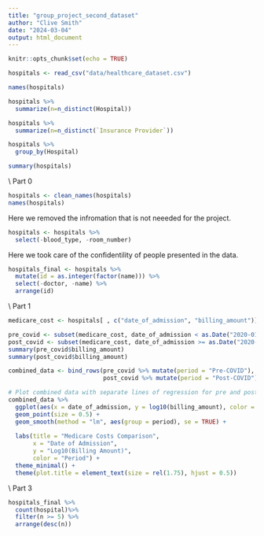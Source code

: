 ```yaml
---
title: "group_project_second_dataset"
author: "Clive Smith"
date: "2024-03-04"
output: html_document
---
```


```r
knitr::opts_chunk$set(echo = TRUE)
```

```r
hospitals <- read_csv("data/healthcare_dataset.csv")
```
```r
names(hospitals)
```

```r
hospitals %>% 
  summarize(n=n_distinct(Hospital))
```

```r
hospitals %>% 
  summarize(n=n_distinct(`Insurance Provider`))
```
```r
hospitals %>% 
  group_by(Hospital)
```

```r
summary(hospitals)
```
\\ Part 0

```r
hospitals <- clean_names(hospitals)
names(hospitals)
```
Here we removed the infromation that is not neeeded for the project. 
```r
hospitals <- hospitals %>%
  select(-blood_type, -room_number)
```

Here we took care of the confidentility of people presented in the data. 
```r
hospitals_final <- hospitals %>%
  mutate(id = as.integer(factor(name))) %>%
  select(-doctor, -name) %>%
  arrange(id)
```



\\ Part 1

```r
medicare_cost <- hospitals[ , c("date_of_admission", "billing_amount")]
```

```r
pre_covid <- subset(medicare_cost, date_of_admission < as.Date("2020-01-01"))
post_covid <- subset(medicare_cost, date_of_admission >= as.Date("2020-01-01"))
summary(pre_covid$billing_amount)
summary(post_covid$billing_amount)
```


```r
combined_data <- bind_rows(pre_covid %>% mutate(period = "Pre-COVID"),
                           post_covid %>% mutate(period = "Post-COVID"))

# Plot combined data with separate lines of regression for pre and post-COVID data
combined_data %>%
  ggplot(aes(x = date_of_admission, y = log10(billing_amount), color = period)) +
  geom_point(size = 0.5) + 
  geom_smooth(method = "lm", aes(group = period), se = TRUE) +
  
  labs(title = "Medicare Costs Comparison",
       x = "Date of Admission",
       y = "Log10(Billing Amount)",
       color = "Period") +
  theme_minimal() +
  theme(plot.title = element_text(size = rel(1.75), hjust = 0.5))
```

\\ Part 3

```r
hospitals_final %>%
  count(hospital)%>%
  filter(n >= 5) %>%
  arrange(desc(n))
```











